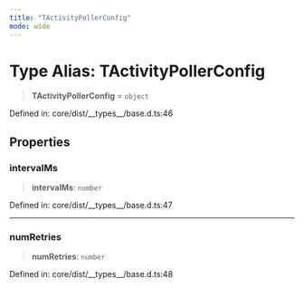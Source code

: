 ```yaml
---
title: "TActivityPollerConfig"
mode: wide
---
```

  
# Type Alias: TActivityPollerConfig

> **TActivityPollerConfig** = `object`

Defined in: core/dist/\_\_types\_\_/base.d.ts:46

## Properties

### intervalMs

> **intervalMs**: `number`

Defined in: core/dist/\_\_types\_\_/base.d.ts:47

***

### numRetries

> **numRetries**: `number`

Defined in: core/dist/\_\_types\_\_/base.d.ts:48
